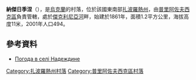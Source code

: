 {{coord|46|41|50|N|35|26|9|E|scale:100000|display=title}}

'''納傑日季涅'''（{{lang-uk|Надеждине}}），是[[烏克蘭|烏克蘭]]的村落，位於該國東南部[[扎波羅熱州|扎波羅熱州]]，由[[普里阿佐夫西克區|普里阿佐夫西克區]]負責管轄，處於[[傑克利尼亞河|傑克利尼亞河]]畔，始建於1861年，面積1.2平方公里，海拔高度11米，2001年人口494。

==參考資料==
* [http://weather.in.ua/ua/zaporozhskaja/16555 Погода в селі Надеждине] {{Wayback|url=http://weather.in.ua/ua/zaporozhskaja/16555 |date=20170117190834 }}

[[Category:扎波羅熱州村落|Category:扎波羅熱州村落]]
[[Category:普里阿佐夫西克區村落|Category:普里阿佐夫西克區村落]]


{{Zaporizhia-geo-stub}}